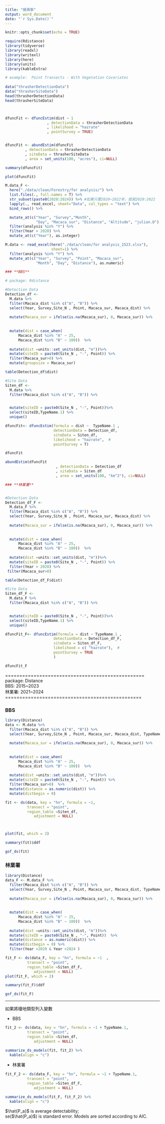 ```yaml
---
title: "偵測率"
output: word_document
date: "`r Sys.Date()`"
---
```


```r
knitr::opts_chunk$set(echo = TRUE)

require(Rdistance)
library(tidyverse)
library(readxl)
library(writexl)
library(here)
library(units)
library(kableExtra)
```


```r
# example:  Point Transects - With Vegetation Covariates
 
data("thrasherDetectionData") 
data("thrasherSiteData")
head(thrasherDetectionData)
head(thrasherSiteData)



dfuncFit <- dfuncEstim(dist ~ 1
                   , detectionData = thrasherDetectionData
                   , likelihood = "hazrate"
                   , pointSurvey = TRUE)


dfuncFit <- abundEstim(dfuncFit
         , detectionData = thrasherDetectionData
         , siteData = thrasherSiteData
         , area = set_units(100, "acres"), ci=NULL)

summary(dfuncFit)

plot(dfuncFit)
```



  
```r
M.data_F <- 
  here("./data/clean/Forestry/for analysis/") %>% 
  list.files(., full.names = T) %>% 
  str_subset(paste0(2020:2024)) %>% #如果只要2020~2022年，就寫2020:2022
  lapply(., read_excel, sheet="Data", col_types = "text") %>% 
  bind_rows() %>% 

  mutate_at(c("Year", "Survey","Month",
              "Day", "Macaca_sur", "Distance", "Altitude", "julian.D"), as.numeric) %>% 
  filter(analysis %in% "Y") %>% 
  filter(Year > 2020) %>% 
  mutate_at(c("Year"), as.integer)
```

```r
M.data <- read_excel(here("./data/clean/for analysis_1523.xlsx"),
                     sheet=1) %>% 
  filter(analysis %in% "Y") %>%
  mutate_at(c("Year", "Survey", "Point", "Macaca_sur",
              "Month", "Day", "Distance"), as.numeric)
```





```r
### **BBS**

# package: Rdistance  

#Detection Data
Detection_df <- 
  M.data %>% 
  filter(Macaca_dist %in% c("A", "B")) %>%
  select(Year, Survey,Site_N , Point, Macaca_sur, Macaca_dist) %>% 
  
  mutate(Macaca_sur = ifelse(is.na(Macaca_sur), 0, Macaca_sur)) %>%
  
  
  mutate(dist = case_when(
      Macaca_dist %in% "A" ~ 25,
      Macaca_dist %in% "B" ~ 100))  %>%
  
  mutate(dist =units::set_units(dist, "m"))%>% 
  mutate(siteID = paste0(Site_N , "-", Point)) %>% 
  filter(Macaca_sur>0) %>% 
  mutate(groupsize = Macaca_sur)

```

```r
table(Detection_df$dist)
```


```r
#Site Data
Siten_df <- 
  M.data %>% 
  filter(Macaca_dist %in% c("A", "B")) %>%


  mutate(siteID = paste0(Site_N , "-", Point))%>% 
  select(siteID,TypeName.1) %>% 
  unique()
```


```r
dfuncFit<- dfuncEstim(formula = dist ~  TypeName.1 , 
                      detectionData = Detection_df,
                      siteData = Siten_df,
                      likelihood = "hazrate",  #
                      pointSurvey = T)

dfuncFit
```

```r

abundEstim(dfuncFit
                       , detectionData = Detection_df
                       , siteData = Siten_df
                       , area = set_units(100, "km^2"), ci=NULL)
```







```r
### **林業署**


#Detection Data
Detection_df_F <- 
  M.data_F %>% 
  filter(Macaca_dist %in% c("A", "B")) %>%
  select(Year, Survey,Site_N , Point, Macaca_sur, Macaca_dist) %>% 
  
  mutate(Macaca_sur = ifelse(is.na(Macaca_sur), 0, Macaca_sur)) %>%
  
  
  mutate(dist = case_when(
      Macaca_dist %in% "A" ~ 25,
      Macaca_dist %in% "B" ~ 100))  %>%
  
  mutate(dist =units::set_units(dist, "m"))%>% 
  mutate(siteID = paste0(Site_N , "-", Point)) %>% 
  filter(Year > 2020) %>% 
 filter(Macaca_sur>0) 
```

```r
table(Detection_df_F$dist)
```


```r
#Site Data
Siten_df_F <- 
  M.data_F %>% 
  filter(Macaca_dist %in% c("A", "B")) %>%


  mutate(siteID = paste0(Site_N , "-", Point))%>% 
  select(siteID,TypeName.1) %>% 
  unique()
```


```r
dfuncFit_F<- dfuncEstim(formula = dist ~ TypeName.1 , 
                      detectionData = Detection_df_F,
                      siteData = Siten_df_F,
                      likelihood = c( "hazrate"),  #
                      pointSurvey = TRUE
                      )

dfuncFit_F
```

=================================================  
package: Distance   
BBS: 2015~2023  
林業署: 2021~2024  
================================================    

### **BBS**  

```r
library(Distance)
data <- M.data %>% 
  filter(Macaca_dist %in% c("A", "B")) %>%
  select(Year, Survey,Site_N , Point, Macaca_sur, Macaca_dist, TypeName.1) %>% 
  
  mutate(Macaca_sur = ifelse(is.na(Macaca_sur), 0, Macaca_sur)) %>%
  
  
  mutate(dist = case_when(
      Macaca_dist %in% "A" ~ 25,
      Macaca_dist %in% "B" ~ 100))  %>%
  
  mutate(dist =units::set_units(dist, "m"))%>% 
  mutate(siteID = paste0(Site_N , "-", Point)) %>% 
  filter(Macaca_sur>0)  %>%
  mutate(distance = as.numeric(dist)) %>% 
  mutate(distbegin = 0)
```




```r
fit <- ds(data, key = "hn", formula = ~1,
          transect = "point",
          region_table =Siten_df,
             adjustment = NULL)



plot(fit, which = 2)
```


```r
summary(fit)$ddf
```
   

```r
gof_ds(fit)
```

\newpage   
### **林業署**  

```r
library(Distance)
data_F <- M.data_F %>% 
  filter(Macaca_dist %in% c("A", "B")) %>%
  select(Year, Survey,Site_N , Point, Macaca_sur, Macaca_dist, TypeName.1) %>% 
  
  mutate(Macaca_sur = ifelse(is.na(Macaca_sur), 0, Macaca_sur)) %>%
  
  
  mutate(dist = case_when(
      Macaca_dist %in% "A" ~ 25,
      Macaca_dist %in% "B" ~ 100))  %>%
  
  mutate(dist =units::set_units(dist, "m"))%>% 
  mutate(siteID = paste0(Site_N , "-", Point))  %>%
  mutate(distance = as.numeric(dist)) %>% 
  mutate(distbegin = 0) %>% 
  filter(Year >2020 & Year <2024 )
```


```r
fit_F <- ds(data_F, key = "hn", formula = ~1  ,
          transect = "point",
          region_table =Siten_df_F,
             adjustment = NULL)
plot(fit_F, which = 2)
```


```r


summary(fit_F)$ddf 
```


```r
gof_ds(fit_F) 
```


----------------------
如果將棲地類型列入變數

- BBS  

```r
fit_2 <- ds(data, key = "hn", formula = ~1 + TypeName.1,
          transect = "point",
          region_table =Siten_df,
             adjustment = NULL)


```

```r
summarize_ds_models(fit, fit_2) %>% 
  kable(align = "c")
```

  
\br  

- 林業署  

```r
fit_F_2 <- ds(data_F, key = "hn", formula = ~1 + TypeName.1,
          transect = "point",
          region_table =Siten_df_F,
             adjustment = NULL)


```

```r
summarize_ds_models(fit_F, fit_F_2) %>% 
  kable(align = "c")
```

$\hat{P_a}$ is average detectability;  
se($\hat{P_a}$) is standard error. Models are sorted according to AIC.  
